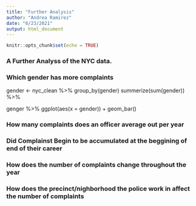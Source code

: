 ```yaml
---
title: "Further Analysis"
author: "Andrea Ramirez"
date: "6/23/2021"
output: html_document
---
```


```r
knitr::opts_chunk$set(echo = TRUE)
```

### A Further Analyss of the NYC data. 

### Which gender has more complaints 
gender <- nyc_clean %>% 
  group_by(gender)
  summerize(sum(gender)) %>% 
    
genger %>%
    ggplot(aes(x = gender)) + geom_bar()
    
### How many complaints does an officer average out per year
    
    
### Did Complainst Begin to be accumulated at the beggining of end of their career 
  
### How does the number of complaints change throughout the year   
  
  
### How does the precinct/nighborhood the police work in affect the number of complaints 
  